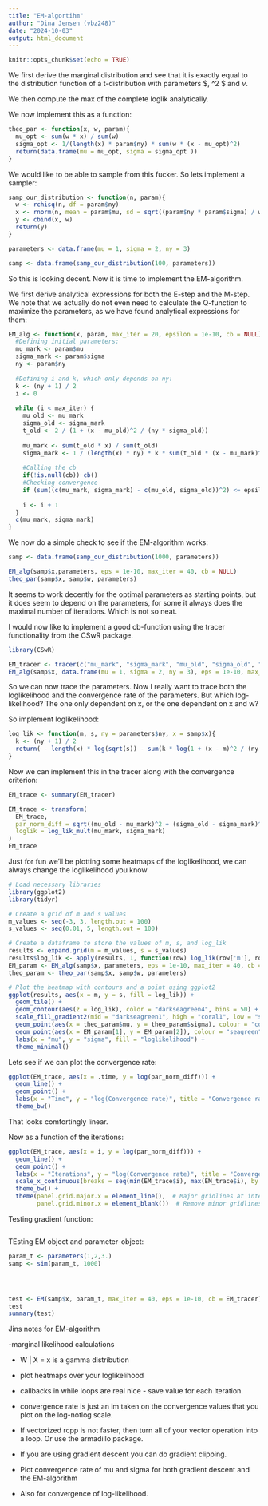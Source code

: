 ---
title: "EM-algortihm"
author: "Dina Jensen (vbz248)"
date: "2024-10-03"
output: html_document
---

```{r setup, include=FALSE}
knitr::opts_chunk$set(echo = TRUE)
```

We first derive the marginal distribution and see that it is exactly equal to the distribution function of a t-distribution with parameters $\mu, \sigma^2 $ and $\nu$.

We then compute the max of the complete loglik analytically. 

We now implement this as a function:
```{r}
theo_par <- function(x, w, param){
  mu_opt <- sum(w * x) / sum(w)
  sigma_opt <- 1/(length(x) * param$ny) * sum(w * (x - mu_opt)^2)
  return(data.frame(mu = mu_opt, sigma = sigma_opt ))
}
```

We would like to be able to sample from this fucker. So lets implement a sampler:
```{r}
samp_our_distribution <- function(n, param){
  w <- rchisq(n, df = param$ny)
  x <- rnorm(n, mean = param$mu, sd = sqrt((param$ny * param$sigma) / w))
  y <- cbind(x, w)
  return(y)
}

parameters <- data.frame(mu = 1, sigma = 2, ny = 3)

samp <- data.frame(samp_our_distribution(100, parameters))

```
So this is looking decent. Now it is time to implement the EM-algorithm.

We first derive analytical expressions for both the E-step and the M-step. We note that we actually do not even need to calculate the Q-function to maximize the parameters, as we have found analytical expressions for them:

```{r}
EM_alg <- function(x, param, max_iter = 20, epsilon = 1e-10, cb = NULL){
  #Defining initial parameters:
  mu_mark <- param$mu
  sigma_mark <- param$sigma
  ny <- param$ny
  
  #Defining i and k, which only depends on ny:
  k <- (ny + 1) / 2
  i <- 0
  
  while (i < max_iter) {
    mu_old <- mu_mark
    sigma_old <- sigma_mark
    t_old <- 2 / (1 + (x - mu_old)^2 / (ny * sigma_old))
    
    mu_mark <- sum(t_old * x) / sum(t_old)
    sigma_mark <- 1 / (length(x) * ny) * k * sum(t_old * (x - mu_mark)^2)
    
    #Calling the cb
    if(!is.null(cb)) cb()
    #Checking convergence
    if (sum((c(mu_mark, sigma_mark) - c(mu_old, sigma_old))^2) <= epsilon * (sum(c(mu_mark, sigma_mark)^2) + epsilon)) break
    
    i <- i + 1
  }
  c(mu_mark, sigma_mark)
}
```

We now do a simple check to see if the EM-algorithm works:

```{r}
samp <- data.frame(samp_our_distribution(1000, parameters))

EM_alg(samp$x,parameters, eps = 1e-10, max_iter = 40, cb = NULL)
theo_par(samp$x, samp$w, parameters)
```

It seems to work decently for the optimal parameters as starting points, but it does seem to depend on the parameters, for some it always does the maximal number of iterations. Which is not so neat.

I would now like to implement a good cb-function using the tracer functionality from the CSwR package. 

```{r}
library(CSwR)

EM_tracer <- tracer(c("mu_mark", "sigma_mark", "mu_old", "sigma_old", "ny", "i"))
EM_alg(samp$x, data.frame(mu = 1, sigma = 2, ny = 3), eps = 1e-10, max_iter = 40, cb = EM_tracer$tracer)
```

So we can now trace the parameters. Now I really want to trace both the loglikelihood and the convergence rate of the parameters. But which log-likelihood? The one only dependent on x, or the one dependent on x and w? 

So implement loglikelihood:
```{r}
log_lik <- function(m, s, ny = parameters$ny, x = samp$x){
  k <- (ny + 1) / 2
  return( - length(x) * log(sqrt(s)) - sum(k * log(1 + (x - m)^2 / (ny * s))))
}
```

Now we can implement this in the tracer along with the convergence criterion: 
```{r}
EM_trace <- summary(EM_tracer)

EM_trace <- transform(
  EM_trace,
  par_norm_diff = sqrt((mu_old - mu_mark)^2 + (sigma_old - sigma_mark)^2),
  loglik = log_lik_mult(mu_mark, sigma_mark)
)
EM_trace

```

Just for fun we'll be plotting some heatmaps of the loglikelihood, we can always change the loglikelihood you know

```{r}
# Load necessary libraries
library(ggplot2)
library(tidyr)

# Create a grid of m and s values
m_values <- seq(-3, 3, length.out = 100)
s_values <- seq(0.01, 5, length.out = 100)

# Create a dataframe to store the values of m, s, and log_lik
results <- expand.grid(m = m_values, s = s_values)
results$log_lik <- apply(results, 1, function(row) log_lik(row['m'], row['s'], x = samp$x))
EM_param <- EM_alg(samp$x, parameters, eps = 1e-10, max_iter = 40, cb = NULL)
theo_param <- theo_par(samp$x, samp$w, parameters)

# Plot the heatmap with contours and a point using ggplot2
ggplot(results, aes(x = m, y = s, fill = log_lik)) +
  geom_tile() +
  geom_contour(aes(z = log_lik), color = "darkseagreen4", bins = 50) +
  scale_fill_gradient2(mid = "darkseagreen1", high = "coral1", low = "seagreen4", midpoint = -3500) +
  geom_point(aes(x = theo_param$mu, y = theo_param$sigma), colour = "coral1", size = 2.5) +
  geom_point(aes(x = EM_param[1], y = EM_param[2]), colour = "seagreen", size = 2.5) +
  labs(x = "mu", y = "sigma", fill = "loglikelihood") +
  theme_minimal()
```



Lets see if we can plot the convergence rate:
```{r}
ggplot(EM_trace, aes(x = .time, y = log(par_norm_diff))) +
  geom_line() +
  geom_point() +
  labs(x = "Time", y = "log(Convergence rate)", title = "Convergence rate of mu and sigma") +
  theme_bw()
```
That looks comfortingly linear.

Now as a function of the iterations:
```{r}
ggplot(EM_trace, aes(x = i, y = log(par_norm_diff))) +
  geom_line() +
  geom_point() +
  labs(x = "Iterations", y = "log(Convergence rate)", title = "Convergence rate of mu and sigma") +
  scale_x_continuous(breaks = seq(min(EM_trace$i), max(EM_trace$i), by = 1)) +
  theme_bw() +
  theme(panel.grid.major.x = element_line(),  # Major gridlines at integer positions
        panel.grid.minor.x = element_blank())  # Remove minor gridlines
```


Testing gradient function:
```{r}
```

TEsting EM object and parameter-object:
```{r}
param_t <- parameters(1,2,3.)
samp <- sim(param_t, 1000)




test <- EM(samp$x, param_t, max_iter = 40, eps = 1e-10, cb = EM_tracer)
test
summary(test)
```


Jins notes for EM-algorithm

-marginal likelihood calculations

- W | X = x is a gamma distribution

- plot heatmaps over your loglikelihood

- callbacks in while loops are real nice - save value for each iteration. 

- convergence rate is just an lm taken on the convergence values that you plot on the log-notlog scale.

- If vectorized rcpp is not faster, then turn all of your vector operation into a loop. Or use the armadillo package.

- If you are using gradient descent you can do gradient clipping. 

 - Plot convergence rate of mu and sigma for both gradient descent and the EM-algorithm
 - Also for convergence of log-likelihood.
 
 
 
 
 
 
 